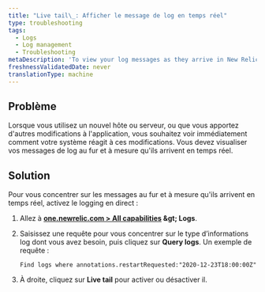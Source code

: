 ```yaml
---
title: "Live tail\_: Afficher le message de log en temps réel"
type: troubleshooting
tags:
  - Logs
  - Log management
  - Troubleshooting
metaDescription: 'To view your log messages as they arrive in New Relic in real time, use the live tail feature.'
freshnessValidatedDate: never
translationType: machine
---
```


## Problème

Lorsque vous utilisez un nouvel hôte ou serveur, ou que vous apportez d'autres modifications à l'application, vous souhaitez voir immédiatement comment votre système réagit à ces modifications. Vous devez visualiser vos messages de log au fur et à mesure qu'ils arrivent en temps réel.

## Solution

Pour vous concentrer sur les messages au fur et à mesure qu'ils arrivent en temps réel, activez le logging en direct :

1. Allez à <DNT>**[one.newrelic.com &gt; All capabilities](https://one.newrelic.com/all-capabilities) &amp;gt; Logs**</DNT>.

2. Saisissez une requête pour vous concentrer sur le type d’informations log dont vous avez besoin, puis cliquez sur <DNT>**Query logs**</DNT>. Un exemple de requête :

   ```
   Find logs where annotations.restartRequested:"2020-12-23T18:00:00Z"
   ```

3. À droite, cliquez sur <DNT>**Live tail**</DNT> pour activer <Icon name="fe-play-circle" /> ou désactiver <Icon name="fe-pause-circle" /> il.